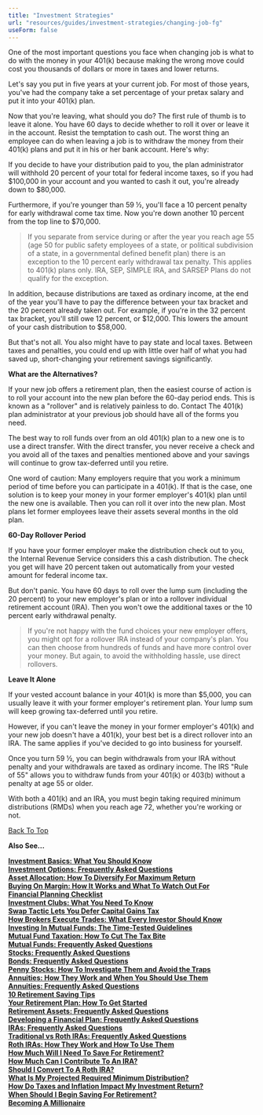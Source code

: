 ```yaml
---
title: "Investment Strategies"
url: "resources/guides/investment-strategies/changing-job-fg"
useForm: false
---
```



One of the most important questions you face when changing job is what to do with the money in your 401(k) because making the wrong move could cost you thousands of dollars or more in taxes and lower returns.

Let's say you put in five years at your current job. For most of those years, you've had the company take a set percentage of your pretax salary and put it into your 401(k) plan.

Now that you're leaving, what should you do? The first rule of thumb is to leave it alone. You have 60 days to decide whether to roll it over or leave it in the account. Resist the temptation to cash out. The worst thing an employee can do when leaving a job is to withdraw the money from their 401(k) plans and put it in his or her bank account. Here's why:

If you decide to have your distribution paid to you, the plan administrator will withhold 20 percent of your total for federal income taxes, so if you had $100,000 in your account and you wanted to cash it out, you're already down to $80,000.

Furthermore, if you're younger than 59 ½, you'll face a 10 percent penalty for early withdrawal come tax time. Now you're down another 10 percent from the top line to $70,000.

> If you separate from service during or after the year you reach age 55 (age 50 for public safety employees of a state, or political subdivision of a state, in a governmental defined benefit plan) there is an exception to the 10 percent early withdrawal tax penalty. This applies to 401(k) plans only. IRA, SEP, SIMPLE IRA, and SARSEP Plans do not qualify for the exception.

In addition, because distributions are taxed as ordinary income, at the end of the year you'll have to pay the difference between your tax bracket and the 20 percent already taken out. For example, if you're in the 32 percent tax bracket, you'll still owe 12 percent, or $12,000. This lowers the amount of your cash distribution to $58,000.

But that's not all. You also might have to pay state and local taxes. Between taxes and penalties, you could end up with little over half of what you had saved up, short-changing your retirement savings significantly.

**What are the Alternatives?**

If your new job offers a retirement plan, then the easiest course of action is to roll your account into the new plan before the 60-day period ends. This is known as a "rollover" and is relatively painless to do. Contact The 401(k) plan administrator at your previous job should have all of the forms you need.

The best way to roll funds over from an old 401(k) plan to a new one is to use a direct transfer. With the direct transfer, you never receive a check and you avoid all of the taxes and penalties mentioned above and your savings will continue to grow tax-deferred until you retire.

One word of caution: Many employers require that you work a minimum period of time before you can participate in a 401(k). If that is the case, one solution is to keep your money in your former employer's 401(k) plan until the new one is available. Then you can roll it over into the new plan. Most plans let former employees leave their assets several months in the old plan.

**60-Day Rollover Period**

If you have your former employer make the distribution check out to you, the Internal Revenue Service considers this a cash distribution. The check you get will have 20 percent taken out automatically from your vested amount for federal income tax.

But don't panic. You have 60 days to roll over the lump sum (including the 20 percent) to your new employer's plan or into a rollover individual retirement account (IRA). Then you won't owe the additional taxes or the 10 percent early withdrawal penalty.

> If you're not happy with the fund choices your new employer offers, you might opt for a rollover IRA instead of your company's plan. You can then choose from hundreds of funds and have more control over your money. But again, to avoid the withholding hassle, use direct rollovers.

**Leave It Alone**

If your vested account balance in your 401(k) is more than $5,000, you can usually leave it with your former employer's retirement plan. Your lump sum will keep growing tax-deferred until you retire.

However, if you can't leave the money in your former employer's 401(k) and your new job doesn't have a 401(k), your best bet is a direct rollover into an IRA. The same applies if you've decided to go into business for yourself.

Once you turn 59 ½, you can begin withdrawals from your IRA without penalty and your withdrawals are taxed as ordinary income. The IRS "Rule of 55" allows you to withdraw funds from your 401(k) or 403(b) without a penalty at age 55 or older.

With both a 401(k) and an IRA, you must begin taking required minimum distributions (RMDs) when you reach age 72, whether you're working or not.

[Back To Top](#top)

**Also See...**

[**Investment Basics: What You Should Know**](/sample652/investment-strategies.php?item=83&catid=28&cat=Investment+Basics%3A+What+You+Should+Know)  
[**Investment Options: Frequently Asked Questions**](/sample652/investment-strategies.php?item=13&catid=28&cat=Investment+Options%3A+Frequently+Asked+Questions)  
[**Asset Allocation: How To Diversify For Maximum Return**](/sample652/investment-strategies.php?item=84&catid=28&cat=Asset+Allocation%3A+How+To+Diversify+For+Maximum+Return)  
[**Buying On Margin: How It Works and What To Watch Out For**](/sample652/investment-strategies.php?item=86&catid=28&cat=Buying+On+Margin%3A+How+It+Works+and+What+To+Watch+Out+For)  
[**Financial Planning Checklist**](/sample652/investment-strategies.php?item=87&catid=28&cat=Financial+Planning+Checklist)  
[**Investment Clubs: What You Need To Know**](/sample652/investment-strategies.php?item=88&catid=28&cat=Investment+Clubs%3A+What+You+Need+To+Know)  
[**Swap Tactic Lets You Defer Capital Gains Tax**](/sample652/investment-strategies.php?item=89&catid=28&cat=Swap+Tactic+Lets+You+Defer+Capital+Gains+Tax)  
[**How Brokers Execute Trades: What Every Investor Should Know**](/sample652/investment-strategies.php?item=91&catid=28&cat=How+Brokers+Execute+Trades%3A+What+Every+Investor+Should+Know)  
[**Investing In Mutual Funds: The Time-Tested Guidelines**](/sample652/investment-strategies.php?item=92&catid=28&cat=Investing+In+Mutual+Funds%3A+The+Time-Tested+Guidelines)  
[**Mutual Fund Taxation: How To Cut The Tax Bite**](/sample652/investment-strategies.php?item=99&catid=28&cat=Mutual+Fund+Taxation%3A+How+To+Cut+The+Tax+Bite)  
[**Mutual Funds: Frequently Asked Questions**](/sample652/investment-strategies.php?item=16&catid=28&cat=Mutual+Funds%3A+Frequently+Asked+Questions)  
[**Stocks: Frequently Asked Questions**](/sample652/investment-strategies.php?item=17&catid=28&cat=Stocks%3A+Frequently+Asked+Questions)  
[**Bonds: Frequently Asked Questions**](/sample652/investment-strategies.php?item=15&catid=28&cat=Bonds%3A+Frequently+Asked+Questions)  
[**Penny Stocks: How To Investigate Them and Avoid the Traps**](/sample652/investment-strategies.php?item=95&catid=28&cat=Penny+Stocks%3A+How+To+Investigate+Them+and+Avoid+the+Traps)  
[**Annuities: How They Work and When You Should Use Them**](/sample652/investment-strategies.php?item=51&catid=28&cat=Annuities%3A+How+They+Work+and+When+You+Should+Use+Them)  
[**Annuities: Frequently Asked Questions**](/sample652/investment-strategies.php?item=14&catid=28&cat=Annuities%3A+Frequently+Asked+Questions)  
[**10 Retirement Saving Tips**](/sample652/investment-strategies.php?item=55&catid=28&cat=10+Retirement+Saving+Tips)  
[**Your Retirement Plan: How To Get Started**](/sample652/investment-strategies.php?item=54&catid=28&cat=Your+Retirement+Plan%3A+How+To+Get+Started)  
[**Retirement Assets: Frequently Asked Questions**](/sample652/investment-strategies.php?item=19&catid=28&cat=Retirement+Assets%3A+Frequently+Asked+Questions)  
[**Developing a Financial Plan: Frequently Asked Questions**](/sample652/investment-strategies.php?item=12&catid=28&cat=Developing+a+Financial+Plan%3A+Frequently+Asked+Questions)  
[**IRAs: Frequently Asked Questions**](/sample652/investment-strategies.php?item=21&catid=28&cat=IRAs%3A+Frequently+Asked+Questions)  
[**Traditional vs Roth IRAs: Frequently Asked Questions**](/sample652/investment-strategies.php?item=26&catid=28&cat=Traditional+vs+Roth+IRAs%3A+Frequently+Asked+Questions)  
[**Roth IRAs: How They Work and How To Use Them**](/sample652/investment-strategies.php?item=60&catid=28&cat=Roth+IRAs%3A+How+They+Work+and+How+To+Use+Them)  
[**How Much Will I Need To Save For Retirement?**](calc-section.php?calc=ret02)  
[**How Much Can I Contribute To An IRA?**](calc-section.php?calc=qua02)  
[**Should I Convert To A Roth IRA?**](calc-section.php?calc=qua04)  
[**What Is My Projected Required Minimum Distribution?**](calc-section.php?calc=qua07)  
[**How Do Taxes and Inflation Impact My Investment Return?**](calc-section.php?calc=sav09)  
[**When Should I Begin Saving For Retirement?**](calc-section.php?calc=ret07)  
[**Becoming A Millionaire**](calc-section.php?calc=sav01)  
